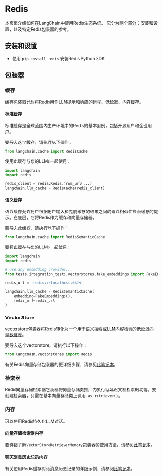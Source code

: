 # Redis

本页面介绍如何在LangChain中使用Redis生态系统。
它分为两个部分：安装和设置，以及特定Redis包装器的参考。

## 安装和设置
- 使用 `pip install redis` 安装Redis Python SDK

## 包装器

### 缓存

缓存包装器允许将Redis用作LLM提示和响应的远程、低延迟、内存缓存。

#### 标准缓存
标准缓存是全球范围内生产环境中的Redis的基本用例，包括开源用户和企业用户。

要导入这个缓存，请执行以下操作：
```python
from langchain.cache import RedisCache
```

使用此缓存与您的LLMs一起使用：
```python
import langchain
import redis

redis_client = redis.Redis.from_url(...)
langchain.llm_cache = RedisCache(redis_client)
```

#### 语义缓存
语义缓存允许用户根据用户输入和先前缓存的结果之间的语义相似性检索缓存的提示。在底层，它将Redis作为缓存和向量存储器。

要导入此缓存，请执行以下操作：
```python
from langchain.cache import RedisSemanticCache
```

要将此缓存与您的LLMs一起使用：
```python
import langchain
import redis

# use any embedding provider...
from tests.integration_tests.vectorstores.fake_embeddings import FakeEmbeddings

redis_url = "redis://localhost:6379"

langchain.llm_cache = RedisSemanticCache(
    embedding=FakeEmbeddings(),
    redis_url=redis_url
)
```

### VectorStore

vectorstore包装器将Redis转化为一个用于语义搜索或LLM内容检索的低延迟[向量数据库](https://redis.com/solutions/use-cases/vector-database/)。

要导入这个vectorstore，请执行以下操作：
```python
from langchain.vectorstores import Redis
```

有关Redis向量存储包装器的更详细步骤，请参见[此笔记本](/docs/modules/data_connection/vectorstores/integrations/redis.html)。

### 检索器

Redis向量存储检索器包装器将向量存储类推广为执行低延迟文档检索的功能。要创建检索器，只需在基本向量存储类上调用`.as_retriever()`。

### 内存
可以使用Redis持久化LLM对话。

#### 向量存储检索器内存

要详细了解`VectorStoreRetrieverMemory`包装器的使用方法，请参阅[此笔记本](/docs/modules/memory/integrations/vectorstore_retriever_memory.html)。

#### 聊天消息历史记录内存
有关使用Redis缓存对话消息历史记录的详细示例，请参阅[此笔记本](/docs/modules/memory/integrations/redis_chat_message_history.html)。

